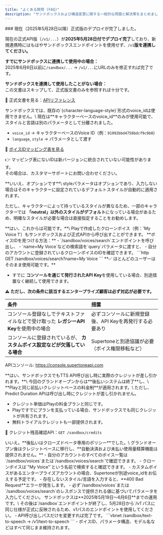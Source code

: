 ```yaml
---
title: "よくある質問 (FAQ)"
description: "サンドボックスおよび構造変更に関する一般的な問題と解決策をまとめました。サービス移行中に問題や疑問が生じた場合は、まずこちらをご確認ください。"
---
```


<Warning>
  ### 現在（2025年5月28日以降）正式版のデプロイが完了しました。

  現在の正式API版（`/v1/...`）が**2025年5月28日付でデプロイ完了**しており、新規連携時にはもはやサンドボックスエンドポイントを使用せず、`/v1`**版を連携してください。**

  **すでにサンドボックスに連携して使用中の場合：**\
  2025年6月6日以前に`/sandbox/...` → `/v1/...`にURLのみを修正すれば完了です。

  **サンドボックスを連携して使用したことがない場合：**\
  この文書はスキップして、正式版文書のみを参照すれば十分です。
  

  📄 正式文書を見る：[APIリファレンス](/ja/api-reference/introduction)
</Warning>

<Accordion title="既存のvoice_idが動作しなくなりました。">
  サンドボックスでは、既存の`{character-language-style}`形式のvoice_idは使用できません。\
  現在は**キャラクターベースのvoice_id**のみが使用可能で、スタイルと言語は別のパラメータとして分離されました。

  - `voice_id` → キャラクターベースのVoice ID（例：`91992bbd4758bdcf9c9b0`）
  - `language`, `style` → パラメータとして渡す

  📄 [ボイスIDマッピング表を見る](https://docs.google.com/spreadsheets/d/1RPP9rxE8lWKrkhU91pdHUxOfYGEpqRSDaIybmVBFFZ0/edit?usp=sharing)

  👉 マッピング表にないIDは新バージョンに統合されていない可能性があります。\
  その場合は、カスタマーサポートにお問い合わせください。
</Accordion>

<Accordion title="styleパラメータは必ず入力する必要がありますか？">
  **いいえ、オプションです**\
  styleパラメータはオプションであり、入力しない場合はそのキャラクターに設定されているデフォルトスタイルが自動的に適用されます。

  ただし、キャラクターによって持っているスタイルが異なるため、一部のキャラクターでは **「neutral」以外のスタイルがデフォルト**になっている場合があるため、明確なスタイルが必要な場合は直接指定することをお勧めします。
</Accordion>

<Accordion title="クローンボイスもAPIで使用できますか？">
  **はい、これからは可能です。**\
  Playで作成したクローンボイス（例：'My Voice 1'）もサンドボックスおよび正式APIから呼び出すことができます。
  **ボイスIDを見つける方法：**
  - `/sandbox/voices/search`エンドポイントを呼び出し、
  - `name=My Voice`などの検索語を`query`パラメータに渡すと、
  - 自分のアカウントに登録されているクローンボイスのIDを確認できます。
  ```http
  GET /sandbox/voices/search?name=My Voice
  ```
</Accordion>

<Accordion title="既存のAPI Keyをそのまま使用できますか？">
  **✅ ほとんどのユーザーはそのまま使用可能です。**

  - すでに **コンソールを通じて発行されたAPI Key**を使用している場合、別途措置なく継続して使用できます。

  **⚠️ ただし、次の条件に該当するエンタープライズ顧客は必ず対応が必要です。**

  | 条件                                                | 措置                             |
  | :------------------------------------------------ | :----------------------------- |
  | コンソール登録なしでテキストファイルなどで受け取った **レガシーAPI Key**を使用中の場合 | 必ずコンソールに新規登録後、API Keyを再発行する必要あり |
  | コンソールに登録されているが、 **カスタムボイス設定などが欠落している場合**            | Supertoneと別途協議が必要（ボイス権限移転など）    |

  APIコンソール: https://console.supertoneapi.com
</Accordion>

<Accordion title="サンドボックスでTTS API呼び出し時にクレジットが差し引かれますか？">
  **はい、サンドボックスでもTTS API呼び出し時に実際のクレジットが差し引かれます。**\
  今回のグランドオープンからは**後払いシステムは終了**し、\
  **Playと同じ前払いクレジットベースの料金制**が適用されます。\
  ただし、Predict Duration APIは呼び出し時にクレジットが差し引かれません。

  - クレジット単価はPlayの料金プランと同じです。
  - Playですでにプランを支払っている場合、サンドボックスでも同じクレジットが共有されます。
  - 無料トライアルクレジットも一部提供されます。

  📌 クレジット残高確認API：`GET /sandbox/credits`
</Accordion>

<Accordion title="以前のように後払いを使用することはできませんか？">
  いいえ。**後払いはクローズドベータ専用のポリシー**でした。\
  グランドオープン後はクレジットベースに移行し、**自動決済および未払い使用量精算機能は提供されません。**
</Accordion>

<Accordion title="クローンボイスやカスタムボイスのIDはどのように確認できますか？">
  - 自分のアカウントのすべてのボイス一覧は`/sandbox/voices`または`/sandbox/voices/search`で確認できます。
  - クローンボイスは`"My Voice"`という名前で検索すると確認できます。
  - カスタムボイスがあるエンタープライズアカウントの場合、Supertoneが別途voice_idをお伝えする予定です。
</Accordion>

<Accordion title="styleやlanguageパラメータを間違って入力するとどうなりますか？">
  - 存在しないスタイル/言語を入力すると、**400 Bad Request**エラーが発生します。
  - 必ず`/sandbox/voices`または`/sandbox/voices/search`のレスポンスで提供される値に基づいてパラメータを入力してください。
</Accordion>

<Accordion title="サンドボックスはいつまで使用できますか？">
  サンドボックスは**2025年5月19日〜6月6日**までの運用です。\
  その後は`/sandbox`エンドポイントが終了し、5月28日から`/v1`パスに同じ仕様が正式に反映されるため、v1パスのエンドポイントを使用してください。
</Accordion>

<Accordion title="サンドボックス→v1に戻す際に何を変更する必要がありますか？">
  - API呼び出しパスだけを変更すれば完了です。
    ```vbnet
    /sandbox/text-to-speech → /v1/text-to-speech
    ```
  - ボイスID、パラメータ構造、モデル名などはすべて同じまま維持されます。
</Accordion>
